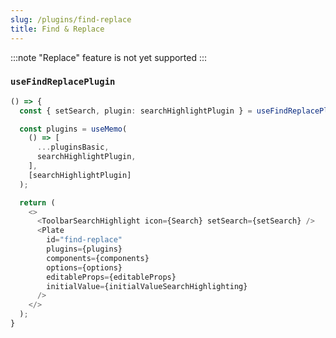 ```yaml
---
slug: /plugins/find-replace
title: Find & Replace
---
```


:::note
"Replace" feature is not yet supported
:::

### `useFindReplacePlugin`

```ts live
() => {
  const { setSearch, plugin: searchHighlightPlugin } = useFindReplacePlugin();

  const plugins = useMemo(
    () => [
      ...pluginsBasic,
      searchHighlightPlugin,
    ],
    [searchHighlightPlugin]
  );

  return (
    <>
      <ToolbarSearchHighlight icon={Search} setSearch={setSearch} />
      <Plate
        id="find-replace"
        plugins={plugins}
        components={components}
        options={options}
        editableProps={editableProps}
        initialValue={initialValueSearchHighlighting}
      />
    </>
  );
}
```